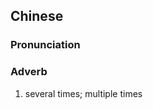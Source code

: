 {{also|几番}}
==Chinese==
{{zh-forms|s=几番}}

===Pronunciation===
{{zh-pron
|m=jǐfān
|cat=adv
}}

===Adverb===
{{zh-adv}}

# {{lb|zh|literary}} several times; multiple times